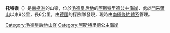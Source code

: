 {{coord|71|22|S|13|57|E|display=title}}

'''托特嶺'''（{{lang-de|Todtriegel}}）是[[南極洲|南極洲]]的山嶺，位於[[毛德皇后地|毛德皇后地]]的[[阿斯特里德公主海岸|阿斯特里德公主海岸]]，處於[[門采爾山|門采爾山]]以東9公里，長6公里，由[[德國|德國]]的探險隊發現，現時由[[南極條約體系|南極條約體系]]管理。

{{DEFAULTSORT:Todt Ridge}}
[[Category:毛德皇后地山脊|Category:毛德皇后地山脊]]
[[Category:阿斯特里德公主海岸|Category:阿斯特里德公主海岸]]


{{PrincessAstridCoast-geo-stub}}